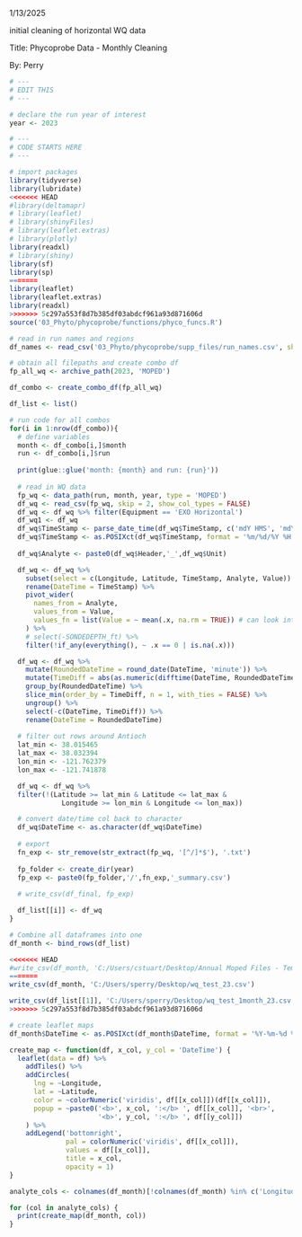1/13/2025

initial cleaning of horizontal WQ data

Title: Phycoprobe Data - Monthly Cleaning

By: Perry

```r
# ---
# EDIT THIS
# ---

# declare the run year of interest  
year <- 2023
```

```r
# ---
# CODE STARTS HERE
# ---

# import packages
library(tidyverse)
library(lubridate)
<<<<<<< HEAD
#library(deltamapr)
# library(leaflet)
# library(shinyFiles)
# library(leaflet.extras)
# library(plotly)
library(readxl)
# library(shiny)
library(sf)
library(sp)
=======
library(leaflet)
library(leaflet.extras)
library(readxl)
>>>>>>> 5c297a553f8d7b385df03abdcf961a93d871606d
source('03_Phyto/phycoprobe/functions/phyco_funcs.R')

# read in run names and regions
df_names <- read_csv('03_Phyto/phycoprobe/supp_files/run_names.csv', show_col_types = FALSE)

# obtain all filepaths and create combo df
fp_all_wq <- archive_path(2023, 'MOPED')

df_combo <- create_combo_df(fp_all_wq)

df_list <- list()

# run code for all combos
for(i in 1:nrow(df_combo)){
  # define variables
  month <- df_combo[i,]$month
  run <- df_combo[i,]$run
  
  print(glue::glue('month: {month} and run: {run}'))
  
  # read in WQ data
  fp_wq <- data_path(run, month, year, type = 'MOPED')
  df_wq <- read_csv(fp_wq, skip = 2, show_col_types = FALSE)
  df_wq <- df_wq %>% filter(Equipment == 'EXO Horizontal')
  df_wq1 <- df_wq
  df_wq$TimeStamp <- parse_date_time(df_wq$TimeStamp, c('mdY HMS', 'mdY HM'))
  df_wq$TimeStamp <- as.POSIXct(df_wq$TimeStamp, format = '%m/%d/%Y %H:%M:%S')
  
  df_wq$Analyte <- paste0(df_wq$Header,'_',df_wq$Unit)

  df_wq <- df_wq %>%
    subset(select = c(Longitude, Latitude, TimeStamp, Analyte, Value)) %>%
    rename(DateTime = TimeStamp) %>%
    pivot_wider(
      names_from = Analyte,
      values_from = Value,
      values_fn = list(Value = ~ mean(.x, na.rm = TRUE)) # can look into this more
    ) %>%
    # select(-SONDEDEPTH_ft) %>%
    filter(!if_any(everything(), ~ .x == 0 | is.na(.x)))

  df_wq <- df_wq %>%
    mutate(RoundedDateTime = round_date(DateTime, 'minute')) %>%
    mutate(TimeDiff = abs(as.numeric(difftime(DateTime, RoundedDateTime, units = 'secs')))) %>%
    group_by(RoundedDateTime) %>%
    slice_min(order_by = TimeDiff, n = 1, with_ties = FALSE) %>%
    ungroup() %>%
    select(-c(DateTime, TimeDiff)) %>%
    rename(DateTime = RoundedDateTime)
  
  # filter out rows around Antioch
  lat_min <- 38.015465
  lat_max <- 38.032394
  lon_min <- -121.762379
  lon_max <- -121.741878

  df_wq <- df_wq %>%
  filter(!(Latitude >= lat_min & Latitude <= lat_max &
             Longitude >= lon_min & Longitude <= lon_max))

  # convert date/time col back to character
  df_wq$DateTime <- as.character(df_wq$DateTime)
  
  # export
  fn_exp <- str_remove(str_extract(fp_wq, '[^/]*$'), '.txt')
  
  fp_folder <- create_dir(year)
  fp_exp <- paste0(fp_folder,'/',fn_exp,'_summary.csv')
  
  # write_csv(df_final, fp_exp)

  df_list[[i]] <- df_wq
}

# Combine all dataframes into one
df_month <- bind_rows(df_list)

<<<<<<< HEAD
#write_csv(df_month, 'C:/Users/cstuart/Desktop/Annual Moped Files - Temp/MOPED_2020_combined.csv')
=======
write_csv(df_month, 'C:/Users/sperry/Desktop/wq_test_23.csv')

write_csv(df_list[[1]], 'C:/Users/sperry/Desktop/wq_test_1month_23.csv')
>>>>>>> 5c297a553f8d7b385df03abdcf961a93d871606d
```

```r
# create leaflet maps
df_month$DateTime <- as.POSIXct(df_month$DateTime, format = '%Y-%m-%d %H:%M:%S')

create_map <- function(df, x_col, y_col = 'DateTime') {
  leaflet(data = df) %>%
    addTiles() %>%
    addCircles(
      lng = ~Longitude, 
      lat = ~Latitude,
      color = ~colorNumeric('viridis', df[[x_col]])(df[[x_col]]),
      popup = ~paste0('<b>', x_col, ':</b> ', df[[x_col]], '<br>',
                      '<b>', y_col, ':</b> ', df[[y_col]])
    ) %>%
    addLegend('bottomright', 
              pal = colorNumeric('viridis', df[[x_col]]), 
              values = df[[x_col]],
              title = x_col,
              opacity = 1)
}

analyte_cols <- colnames(df_month)[!colnames(df_month) %in% c('Longitude', 'Latitude', 'DateTime')]

for (col in analyte_cols) {
  print(create_map(df_month, col))
}
```




